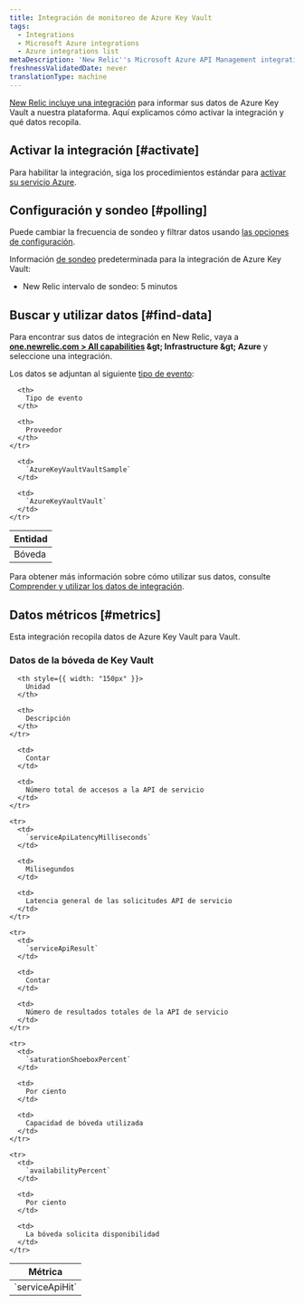 ```yaml
---
title: Integración de monitoreo de Azure Key Vault
tags:
  - Integrations
  - Microsoft Azure integrations
  - Azure integrations list
metaDescription: 'New Relic''s Microsoft Azure API Management integration: how to install it, configure it, and understand the data it reports.'
freshnessValidatedDate: never
translationType: machine
---
```


[New Relic incluye una integración](/docs/infrastructure/introduction-infra-monitoring) para informar sus datos de Azure Key Vault a nuestra plataforma. Aquí explicamos cómo activar la integración y qué datos recopila.

## Activar la integración [#activate]

Para habilitar la integración, siga los procedimientos estándar para [activar su servicio Azure](/docs/infrastructure/microsoft-azure-integrations/getting-started/activate-azure-integrations).

## Configuración y sondeo [#polling]

Puede cambiar la frecuencia de sondeo y filtrar datos usando [las opciones de configuración](/docs/integrations/new-relic-integrations/getting-started/configure-polling-frequency-data-collection-cloud-integrations).

Información [de sondeo](/docs/infrastructure/microsoft-azure-integrations/getting-started/azure-integration-polling) predeterminada para la integración de Azure Key Vault:

* New Relic intervalo de sondeo: 5 minutos

## Buscar y utilizar datos [#find-data]

Para encontrar sus datos de integración en New Relic, vaya a <DNT>**[one.newrelic.com &gt; All capabilities](https://one.newrelic.com/all-capabilities) &amp;gt; Infrastructure &amp;gt; Azure**</DNT> y seleccione una integración.

Los datos se adjuntan al siguiente [tipo de evento](/docs/data-apis/understand-data/new-relic-data-types/#event-data):

<table>
  <thead>
    <tr>
      <th>
        Entidad
      </th>

      <th>
        Tipo de evento
      </th>

      <th>
        Proveedor
      </th>
    </tr>
  </thead>

  <tbody>
    <tr>
      <td>
        Bóveda
      </td>

      <td>
        `AzureKeyVaultVaultSample`
      </td>

      <td>
        `AzureKeyVaultVault`
      </td>
    </tr>
  </tbody>
</table>

Para obtener más información sobre cómo utilizar sus datos, consulte [Comprender y utilizar los datos de integración](/docs/infrastructure/integrations/find-use-infrastructure-integration-data).

## Datos métricos [#metrics]

Esta integración recopila datos de Azure Key Vault para Vault.

### Datos de la bóveda de Key Vault

<table>
  <thead>
    <tr>
      <th style={{ width: "275px" }}>
        Métrica
      </th>

      <th style={{ width: "150px" }}>
        Unidad
      </th>

      <th>
        Descripción
      </th>
    </tr>
  </thead>

  <tbody>
    <tr>
      <td>
        `serviceApiHit`
      </td>

      <td>
        Contar
      </td>

      <td>
        Número total de accesos a la API de servicio
      </td>
    </tr>

    <tr>
      <td>
        `serviceApiLatencyMilliseconds`
      </td>

      <td>
        Milisegundos
      </td>

      <td>
        Latencia general de las solicitudes API de servicio
      </td>
    </tr>

    <tr>
      <td>
        `serviceApiResult`
      </td>

      <td>
        Contar
      </td>

      <td>
        Número de resultados totales de la API de servicio
      </td>
    </tr>

    <tr>
      <td>
        `saturationShoeboxPercent`
      </td>

      <td>
        Por ciento
      </td>

      <td>
        Capacidad de bóveda utilizada
      </td>
    </tr>

    <tr>
      <td>
        `availabilityPercent`
      </td>

      <td>
        Por ciento
      </td>

      <td>
        La bóveda solicita disponibilidad
      </td>
    </tr>
  </tbody>
</table>